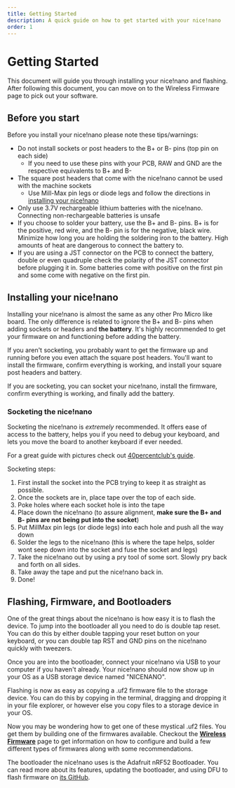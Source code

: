 ```yaml
---
title: Getting Started
description: A quick guide on how to get started with your nice!nano
order: 1
---
```


# Getting Started

This document will guide you through installing your nice!nano and flashing. After following this document, you can move on to the Wireless Firmware page to pick out your software.

## Before you start

Before you install your nice!nano please note these tips/warnings:

 - Do not install sockets or post headers to the B+ or B- pins (top pin on each side)
   - If you need to use these pins with your PCB, RAW and GND are the respective equivalents to B+ and B-
 - The square post headers that come with the nice!nano cannot be used with the machine sockets
   - Use Mill-Max pin legs or diode legs and follow the directions in [installing your nice!nano](#installing-your-nicenano)
 - Only use 3.7V rechargeable lithium batteries with the nice!nano. Connecting non-rechargeable batteries is unsafe
 - If you choose to solder your battery, use the B+ and B- pins. B+ is for the positive, red wire, and the B- pin is for the negative, black wire. Minimize how long you are holding the soldering iron to the battery. High amounts of heat are dangerous to connect the battery to.
 - If you are using a JST connector on the PCB to connect the battery, double or even quadruple check the polarity of the JST connector before plugging it in. Some batteries come with positive on the first pin and some come with negative on the first pin.

## Installing your nice!nano

Installing your nice!nano is almost the same as any other Pro Micro like board. The only difference is related to ignore the B+ and B- pins when adding sockets or headers and **the battery**. It's highly recommended to get your firmware on and functioning before adding the battery.

If you aren't socketing, you probably want to get the firmware up and running before you even attach the square post headers. You'll want to install the firmware, confirm everything is working, and install your square post headers and battery.

If you are socketing, you can socket your nice!nano, install the firmware, confirm everything is working, and finally add the battery.

### Socketing the nice!nano

Socketing the nice!nano is *extremely* recommended. It offers ease of access to the battery, helps you if you need to debug your keyboard, and lets you move the board to another keyboard if ever needed.

For a great guide with pictures check out [40percentclub's guide](http://www.40percent.club/p/socketing-pro-micro.html).

Socketing steps:
  1. First install the socket into the PCB trying to keep it as straight as possible.
  2. Once the sockets are in, place tape over the top of each side.
  3. Poke holes where each socket hole is into the tape
  4. Place down the nice!nano (to assure alignment, **make sure the B+ and B- pins are not being put into the socket**)
  5. Put MillMax pin legs (or diode legs) into each hole and push all the way down
  6. Solder the legs to the nice!nano (this is where the tape helps, solder wont seep down into the socket and fuse the socket and legs)
  7. Take the nice!nano out by using a pry tool of some sort. Slowly pry back and forth on all sides.
  8. Take away the tape and put the nice!nano back in.
  9. Done!

## Flashing, Firmware, and Bootloaders

One of the great things about the nice!nano is how easy it is to flash the device. To jump into the bootloader all you need to do is double tap reset. You can do this by either double tapping your reset button on your keyboard, or you can double tap RST and GND pins on the nice!nano quickly with tweezers.

Once you are into the bootloader, connect your nice!nano via USB to your computer if you haven't already. Your nice!nano should now show up in your OS as a USB storage device named "NICENANO".

Flashing is now as easy as copying a .uf2 firmware file to the storage device. You can do this by copying in the terminal, dragging and dropping it in your file explorer, or however else you copy files to a storage device in your OS.

Now you may be wondering how to get one of these mystical .uf2 files. You get them by building one of the firmwares available. Checkout the [**Wireless Firmware**](/docs/wireless-firmware/) page to get information on how to configure and build a few different types of firmwares along with some recommendations.

The bootloader the nice!nano uses is the Adafruit nRF52 Bootloader. You can read more about its features, updating the bootloader, and using DFU to flash firmware on [its GitHub](https://github.com/adafruit/Adafruit_nRF52_Bootloader).
